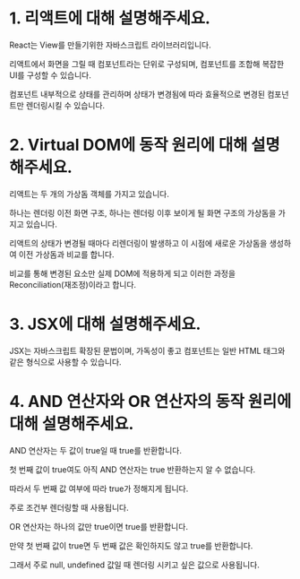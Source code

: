 # 1. 리액트에 대해 설명해주세요.
React는 View를 만들기위한 자바스크립트 라이브러리입니다.

리액트에서 화면을 그릴 때 컴포넌트라는 단위로 구성되며, 컴포넌트를 조합해 복잡한 UI를 구성할 수 있습니다.

컴포넌트 내부적으로 상태를 관리하며 상태가 변경됨에 따라 효율적으로 변경된 컴포넌트만 렌더링시킬 수 있습니다.

# 2. Virtual DOM에 동작 원리에 대해 설명해주세요.
리액트는 두 개의 가상돔 객체를 가지고 있습니다.

하나는 렌더링 이전 화면 구조, 하나는 렌더링 이후 보이게 될 화면 구조의 가상돔을 가지고 있습니다.

리액트의 상태가 변경될 때마다 리렌더링이 발생하고 이 시점에 새로운 가상돔을 생성하여 이전 가상돔과 비교를 합니다.

비교를 통해 변경된 요소만 실제 DOM에 적용하게 되고 이러한 과정을 Reconciliation(재조정)이라고 합니다.

# 3. JSX에 대해 설명해주세요.
JSX는 자바스크립트 확장된 문법이며, 가독성이 좋고 컴포넌트는 일반 HTML 태그와 같은 형식으로 사용할 수 있습니다.

# 4. AND 연산자와 OR 연산자의 동작 원리에 대해 설명해주세요.
AND 연산자는 두 값이 true일 때 true를 반환합니다.

첫 번째 값이 true여도 아직 AND 연산자는 true 반환하는지 알 수 없습니다.

따라서 두 번째 값 여부에 따라 true가 정해지게 됩니다.

주로 조건부 렌더링할 때 사용됩니다.

OR 연산자는 하나의 값만 true이면 true를 반환합니다.

만약 첫 번째 값이 true면 두 번째 값은 확인하지도 않고 true를 반환합니다.

그래서 주로 null, undefined 값일 때 렌더링 시키고 싶은 값으로 사용됩니다.